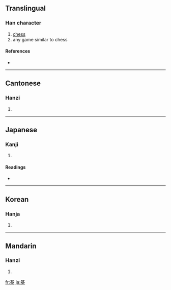 {{see|棋}}
==Translingual==

===Han character===
{{Han char|rn=75|rad=木|as=08|sn=12|four=|canj=廿金木 (TCD)}}

# [[chess]]
# any game similar to chess

====References====
* {{Han ref|kx=0532.020|dkj=14921|dj=0920.100|hdz=21224.050|uh=68CA|ud=26826}}

----

==Cantonese==

===Hanzi===
{{yue-hanzi|jyut=|y=kei4}}

# {{defn|Cantonese}}

----

==Japanese==

===Kanji===
{{ja-kanji|grade=|rs=木08}}

# {{defn|Japanese}}

====Readings====
* {{ja-readings|on=[[き]] (ki), [[ぎ]] (gi)|kun=[[ご]] (go), [[ごいし]] (goishi), [[こま]] (koma)}}

----

==Korean==

===Hanja===
{{ko-hanja|hangeul=기|eumhun=|rv=gi|mr=ki|y=ki}}

# {{defn|Korean}}

----

==Mandarin==

===Hanzi===
{{cmn-hanzi|pin=[[qí]] ([[qi2]])|wg=ch'i<sup>2</sup>}}

# {{defn|Mandarin}}

[[fr:棊]]
[[ja:棊]]